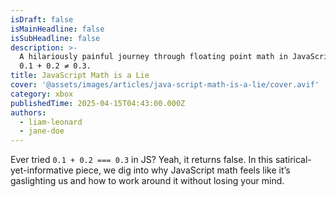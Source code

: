 ```yaml
---
isDraft: false
isMainHeadline: false
isSubHeadline: false
description: >-
  A hilariously painful journey through floating point math in JavaScript. Yes,
  0.1 + 0.2 ≠ 0.3.
title: JavaScript Math is a Lie
cover: '@assets/images/articles/java-script-math-is-a-lie/cover.avif'
category: xbox
publishedTime: 2025-04-15T04:43:00.000Z
authors:
  - liam-leonard
  - jane-doe
---
```

Ever tried `0.1 + 0.2 === 0.3` in JS? Yeah, it returns false. In this satirical-yet-informative piece, we dig into why JavaScript math feels like it’s gaslighting us and how to work around it without losing your mind.
